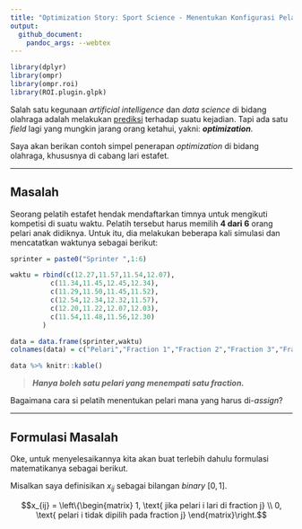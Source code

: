 ```yaml
---
title: "Optimization Story: Sport Science - Menentukan Konfigurasi Pelari Estafet"
output: 
  github_document:
    pandoc_args: --webtex
---
```


```r
library(dplyr)
library(ompr)
library(ompr.roi)
library(ROI.plugin.glpk)
```

Salah satu kegunaan _artificial intelligence_ dan _data science_ di bidang olahraga adalah melakukan [prediksi](https://ikanx101.com/blog/prediksi-EPL/) terhadap suatu kejadian. Tapi ada satu _field_ lagi yang mungkin jarang orang ketahui, yakni: ___optimization___.

Saya akan berikan contoh simpel penerapan _optimization_ di bidang olahraga, khususnya di cabang lari estafet.

---

## Masalah

Seorang pelatih estafet hendak mendaftarkan timnya untuk mengikuti kompetisi di suatu waktu. Pelatih tersebut harus memilih __4 dari 6__ orang pelari anak didiknya. Untuk itu, dia melakukan beberapa kali simulasi dan mencatatkan waktunya sebagai berikut:


```r
sprinter = paste0("Sprinter ",1:6)

waktu = rbind(c(12.27,11.57,11.54,12.07),
	      c(11.34,11.45,12.45,12.34),
	      c(11.29,11.50,11.45,11.52),
	      c(12.54,12.34,12.32,11.57),
	      c(12.20,11.22,12.07,12.03),
	      c(11.54,11.48,11.56,12.30)
		)

data = data.frame(sprinter,waktu)
colnames(data) = c("Pelari","Fraction 1","Fraction 2","Fraction 3","Fraction 4")
```

```r
data %>% knitr::kable()
```

> ___Hanya boleh satu pelari yang menempati satu fraction.___

Bagaimana cara si pelatih menentukan pelari mana yang harus di-_assign_?

---

## Formulasi Masalah

Oke, untuk menyelesaikannya kita akan buat terlebih dahulu formulasi matematikanya sebagai berikut.

Misalkan saya definisikan $x_{ij}$ sebagai bilangan _binary_ $[0,1]$.

$$x_{ij} = \left\{\begin{matrix}
1, \text{ jika pelari i lari di fraction j} \\ 0, \text{ pelari i tidak dipilih pada fraction j} 
\end{matrix}\right.$$


